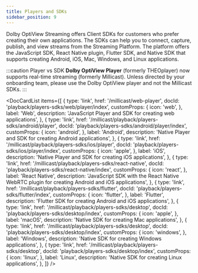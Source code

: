 ```yaml
---
title: Players and SDKs
sidebar_position: 9
---
```


Dolby OptiView Streaming offers Client SDKs for customers who prefer creating their own applications. The SDKs can help you to connect, capture, publish, and view streams from the Streaming Platform. The platform offers the JavaScript SDK, React Native plugin, Flutter SDK, and Native SDK that supports creating Android, iOS, Mac, Windows, and Linux applications.

:::caution Player vs SDK
**Dolby OptiView Player** (formerly THEOplayer) now supports real-time streaming (formerly Millicast). Unless directed by your onboarding team, please use the Dolby OptiView player and not the Millicast SDKs.
:::


<DocCardList
  items={[
    {
      type: 'link',
      href: '/millicast/web-player',
      docId: 'playback/players-sdks/web/player/index',
      customProps: {
        icon: 'web',
      },
      label: 'Web',
      description: 'JavaScript Player and SDK for creating web applications',
    },
    {
      type: 'link',
      href: '/millicast/playback/players-sdks/android/player',
      docId: 'playback/players-sdks/android/player/index',
      customProps: {
        icon: 'android',
      },
      label: 'Android',
      description: 'Native Player and SDK for creating Android applications',
    },
    {
      type: 'link',
      href: '/millicast/playback/players-sdks/ios/player',
      docId: 'playback/players-sdks/ios/player/index',
      customProps: {
        icon: 'apple',
      },
      label: 'iOS',
      description: 'Native Player and SDK for creating iOS applications',
    },
    {
      type: 'link',
      href: '/millicast/playback/players-sdks/react-native',
      docId: 'playback/players-sdks/react-native/index',
      customProps: {
        icon: 'react',
      },
      label: 'React Native',
      description: 'JavaScript SDK with the React Native WebRTC plugin for creating Android and iOS applications',
    },
    {
      type: 'link',
      href: '/millicast/playback/players-sdks/flutter',
      docId: 'playback/players-sdks/flutter/index',
      customProps: {
        icon: 'flutter',
      },
      label: 'Flutter',
      description: 'Flutter SDK for creating Android and iOS applications',
    },
    {
      type: 'link',
      href: '/millicast/playback/players-sdks/desktop',
      docId: 'playback/players-sdks/desktop/index',
      customProps: {
        icon: 'apple',
      },
      label: 'macOS',
      description: 'Native SDK for creating Mac applications',
    },
    {
      type: 'link',
      href: '/millicast/playback/players-sdks/desktop',
      docId: 'playback/players-sdks/desktop/index',
      customProps: {
        icon: 'windows',
      },
      label: 'Windows',
      description: 'Native SDK for creating Windows applications',
    },
    {
      type: 'link',
      href: '/millicast/playback/players-sdks/desktop',
      docId: 'playback/players-sdks/desktop/index',
      customProps: {
        icon: 'linux',
      },
      label: 'Linux',
      description: 'Native SDK for creating Linux applications',
    },
  ]}
/>
